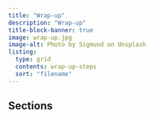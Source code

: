 ```yaml
---
title: "Wrap-up"
description: "Wrap-up"
title-block-banner: true
image: wrap-up.jpg
image-alt: Photo by Sigmund on Unsplash
listing: 
  type: grid
  contents: wrap-up-steps
  sort: "filename"
---
```


## Sections
